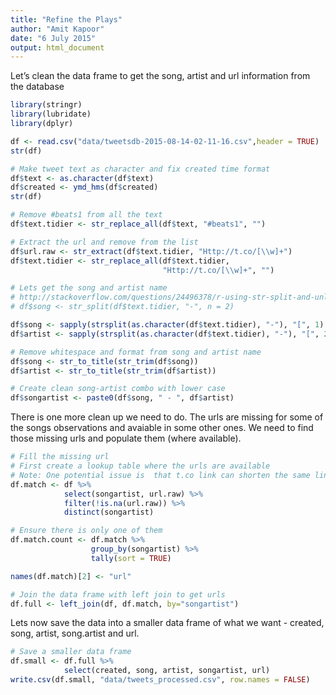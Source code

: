 ```yaml
---
title: "Refine the Plays"
author: "Amit Kapoor"
date: "6 July 2015"
output: html_document
---
```


Let's clean the data frame to get the song, artist and url information from the database

```r
library(stringr)
library(lubridate)
library(dplyr)

df <- read.csv("data/tweetsdb-2015-08-14-02-11-16.csv",header = TRUE)
str(df)

# Make tweet text as character and fix created time format
df$text <- as.character(df$text)
df$created <- ymd_hms(df$created)
str(df)

# Remove #beats1 from all the text
df$text.tidier <- str_replace_all(df$text, "#beats1", "")

# Extract the url and remove from the list
df$url.raw <- str_extract(df$text.tidier, "Http://t.co/[\\w]+")
df$text.tidier <- str_replace_all(df$text.tidier, 
                                  "Http://t.co/[\\w]+", "")

# Lets get the song and artist name
# http://stackoverflow.com/questions/24496378/r-using-str-split-and-unlist-to-create-two-columns
# df$song <- str_split(df$text.tidier, "-", n = 2)

df$song <- sapply(strsplit(as.character(df$text.tidier), "-"), "[", 1)
df$artist <- sapply(strsplit(as.character(df$text.tidier), "-"), "[", 2)

# Remove whitespace and format from song and artist name
df$song <- str_to_title(str_trim(df$song))
df$artist <- str_to_title(str_trim(df$artist))

# Create clean song-artist combo with lower case
df$songartist <- paste0(df$song, " - ", df$artist)

```

There is one more clean up we need to do. The urls are missing for some of the songs observations and avaiable in some other ones. We need to find those missing urls and populate them (where available).

```r
# Fill the missing url 
# First create a lookup table where the urls are available
# Note: One potential issue is  that t.co link can shorten the same link in # to two different short links. Need to keep only one.
df.match <- df %>%
            select(songartist, url.raw) %>%
            filter(!is.na(url.raw)) %>%
            distinct(songartist)

# Ensure there is only one of them
df.match.count <- df.match %>% 
                  group_by(songartist) %>%
                  tally(sort = TRUE)

names(df.match)[2] <- "url"

# Join the data frame with left join to get urls
df.full <- left_join(df, df.match, by="songartist")
```

Lets now save the data into a smaller data frame of what we want - created, song, artist, song.artist and url.

```r
# Save a smaller data frame
df.small <- df.full %>%
            select(created, song, artist, songartist, url)
write.csv(df.small, "data/tweets_processed.csv", row.names = FALSE)

```








